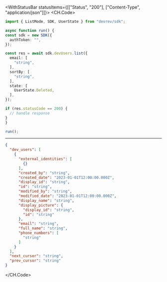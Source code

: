 

<WithStatusBar statusItems={[["Status", "200"], ["Content-Type", "application/json"]]}>
  <CH.Code>
  ```typescript List.ts
  import { ListMode, SDK, UserState } from "devrev/sdk";

async function run() {
  const sdk = new SDK({
    authToken: "",
  });

  const res = await sdk.devUsers.list({
    email: [
      "string",
    ],
    sortBy: [
      "string",
    ],
    state: [
      UserState.Deleted,
    ],
  });

  if (res.statusCode == 200) {
    // handle response
  }
}

run();
  ```
  ---

  ```json Example Response
  {
    "dev_users": [
      {
        "external_identities": [
          {}
        ],
        "created_by": "string",
        "created_date": "2023-01-01T12:00:00.000Z",
        "display_id": "string",
        "id": "string",
        "modified_by": "string",
        "modified_date": "2023-01-01T12:00:00.000Z",
        "display_name": "string",
        "display_picture": {
          "display_id": "string",
          "id": "string"
        },
        "email": "string",
        "full_name": "string",
        "phone_numbers": [
          "string"
        ]
      }
    ],
    "next_cursor": "string",
    "prev_cursor": "string"
  }
  ```
  </CH.Code>
</WithStatusBar>
